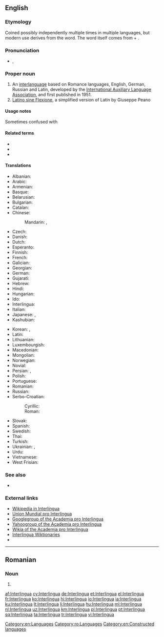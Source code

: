 {{also|interlingua}}
==English==
{{wikipedia}}
{{interwiktionary|code=ia}}

===Etymology===
Coined possibly independently multiple times in multiple languages, but modern use derives from the {{etyl|ia|en}} word. The word itself comes from {{etyl|la|en}} {{m|la|inter||between}} + {{m|la|lingua||language}}.

===Pronunciation===
* {{enPR|ĭn'tə(r)lĭng"wə}}, {{IPA|/ˈɪntə(r)ˌlɪŋɡwə/|lang=en}}

===Proper noun===
{{en-proper noun}}

# An [[interlanguage]] based on Romance languages, English, German, Russian and Latin, developed by the [[International Auxiliary Language Association]], and first published in 1951.
# [[Latino sine Flexione]], a simplified version of Latin by Giuseppe Peano

====Usage notes====
Sometimes confused with {{m|en|Interlingue}}

====Related terms====
* {{l|en|Interlingual}}
* {{l|en|Interlinguist}}
* {{l|en|Interlinguistics}}

====Translations====
{{trans-top|interlanguage based on Romance languages}}
* Albanian: {{t+|sq|interlingua}}
* Arabic: {{t|ar|إِنْتَرْلِنْغْوَا|f}}
* Armenian: {{t|hy|ինտերլինգվա}}
* Basque: {{t+|eu|interlingua}}
* Belarusian: {{t|be|інтэрлінгва|f|tr=interlínhva}}
* Bulgarian: {{t|bg|интерлингва|f|tr=interlíngva}}
* Catalan: {{t+|ca|interlingua|f}}
* Chinese:
*: Mandarin: {{t+|cmn|國際語|sc=Hani}}, {{t+|cmn|国际语|tr=Guójìyǔ|sc=Hani}}
* Czech: {{t+|cs|interlingua}}
* Danish: {{t|da|interlingua}}
* Dutch: {{t+|nl|Interlingua}}
* Esperanto: {{t+|eo|Interlingvao}}
* Finnish: {{t+|fi|interlingua}}
* French: {{t+|fr|Interlingua}}
* Galician: {{t|gl|Interlingua}}
* Georgian: {{t|ka|ინტერლინგუა}}
* German: {{t+|de|Interlingua}}
* Gujarati: {{t|gu|ઇંટરલિંગુઆ|tr=inṭaraliṅgu'ā}}
* Hebrew: {{t|he|אינטרלינגואה|f|tr=interlingua}}
* Hindi: {{t+|hi|इंटरलिंगुआ|tr=inṭaraliṅgu'ā}}
* Hungarian: {{t+|hu|interlingva}}
* Ido: {{t+|io|Interlingua}}
* Interlingua: {{t+|ia|interlingua}}
* Italian: {{t+|it|interlingua}}
* Japanese: {{t+|ja|インターリングア|tr=Intāringua}}, {{t|ja|インターリングア語|tr=Intāringua-go}}
* Kashubian: {{t|csb|interlingua}}
{{trans-mid}}
* Korean: {{t|ko|인테르링구아|tr=Intereuringgua|sc=Hang}}, {{t|ko|인터링구아|tr=Inteoringgua|sc=Hang}}
* Latin: {{t|la|Interlingua}}
* Lithuanian: {{t+|lt|Interlingua}}
* Luxembourgish: {{t|lb|Interlingua}}
* Macedonian: {{t|mk|интерлингва|f|tr=interlíngva}}
* Mongolian: {{t|mn|интерлингва|tr=interlíngva|sc=Cyrl}}
* Norwegian: {{t|no|Interlingua}}
* Novial: {{t|nov|interlingua}}
* Persian: {{t|fa|زبان میانجی|tr=zabân-e miyânji}}, {{t|fa|اینترلینگو|tr=interlingua}}
* Polish: {{t+|pl|interlingua|f}}
* Portuguese: {{t+|pt|interlíngua|f}}
* Romanian: {{t|ro|Interlingua}}
* Russian: {{t+|ru|интерли́нгва|f|tr=intɛrlíngva}}
* Serbo-Croatian:
*: Cyrillic: {{t|sh|интерлингва|m}}
*: Roman: {{t+|sh|interlingva|m}}
* Slovak: {{t|sk|Interlingua}}
* Spanish: {{t+|es|interlingua|f}}
* Swedish: {{t+|sv|interlingua}}
* Thai: {{t|th|ภาษาอินเตอร์ลิงกวา|tr=paasăa inderlinggwaa}}
* Turkish: {{t+|tr|İnterlingua}}
* Ukrainian: {{t+|uk|інтерлінгва|f|tr=interlínhva, interlíngva}}, {{t+|uk|інтерлінґва|f|tr=interlíngva, interlínhva}}
* Urdu: {{t|ur|انٹرلنگوا|tr=inṭaraliṅgu'ā}}
* Vietnamese: {{t+|vi|Interlingua}}
* West Frisian: {{t|fy|Ynterlingua}}
{{trans-bottom}}

===See also===
* {{l|en|Appendix:Interlingua|Appendix of Interlingua words, phrases and examples}}

===External links===
* [http://ia.wikipedia.org Wikipedia in Interlingua]
* [http://www.interlingua.com Union Mundial pro Interlingua]
* [http://www.googlegroups.com/group/academiaprointerlingua/ Googlegroup of the Academia pro Interlingua]
* [http://www.yahoogroups.com/group/academiaprointerlingua/ Yahoogroup of the Academia pro Interlingua]
* [http://interlingua.wikia.com/wiki/Pagina_principal/en Wikia of the Academia pro Interlingua]
* [http://ia.wiktionary.org/wiki/Frontispicio Interlingua Wiktionaries]
* {{ISO 639|link=Ethnologue|1code=ia|code=ina}}

[[Category:en:Languages]]

----

==Romanian==

===Noun===
{{head|ro|proper noun|g=f}}

# {{l|en|Interlingua}}

[[Category:ro:Languages]]
[[Category:en:Constructed languages]]

[[af:Interlingua]]
[[cy:Interlingua]]
[[de:Interlingua]]
[[et:Interlingua]]
[[el:Interlingua]]
[[fr:Interlingua]]
[[ko:Interlingua]]
[[hi:Interlingua]]
[[io:Interlingua]]
[[ia:Interlingua]]
[[ku:Interlingua]]
[[lt:Interlingua]]
[[li:Interlingua]]
[[hu:Interlingua]]
[[ml:Interlingua]]
[[nl:Interlingua]]
[[uz:Interlingua]]
[[km:Interlingua]]
[[pl:Interlingua]]
[[pt:Interlingua]]
[[sq:Interlingua]]
[[ta:Interlingua]]
[[tr:Interlingua]]
[[vi:Interlingua]]